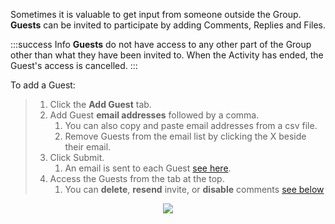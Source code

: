 
Sometimes it is valuable to get input from someone outside the Group. **Guests** can be invited to participate by adding Comments, Replies and Files.

:::success Info
**Guests** do not have access to any other part of the Group other than what they have been invited to. When the Activity has ended, the Guest's access is cancelled.
:::

To add a Guest:

> 1. Click the **Add Guest** tab.
> 1. Add Guest **email addresses** followed by a comma.
>    1. You can also copy and paste email addresses from a csv file.
>    1. Remove Guests from the email list by clicking the X beside their email.
> 1. Click Submit.
>    1. An email is sent to each Guest [see here](../../docs/guests).
> 1. Access the Guests from the tab at the top.
>    1. You can **delete**, **resend** invite, or **disable** comments [see below](#enabledisable-comments)

<center>
	<img src={useBaseUrl('/img/administration/addGuests-1.gif')} />
</center>
